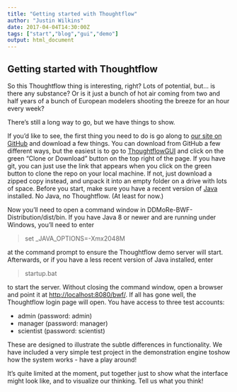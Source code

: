 ```yaml
---
title: "Getting started with Thoughtflow"
author: "Justin Wilkins"
date: 2017-04-04T14:30:00Z
tags: ["start","blog","gui","demo"]
output: html_document
---
```

## Getting started with Thoughtflow
So this Thoughtflow thing is interesting, right? Lots of potential, but... is there any substance? Or is it just a bunch of hot air coming from two and half years of a bunch of European modelers shooting the breeze for an hour every week?

There's still a long way to go, but we have things to show.

If you'd like to see, the first thing you need to do is go along to [our site on GitHub](https://github.com/DDMoReThoughtflow) and download a few things. You can download from GitHub a few different ways, but the easiest is to go to [ThoughtflowGUI](https://github.com/DDMoReThoughtflow/ThoughtflowGUI) and click on the green "Clone or Download" button on the top right of the page. If you have git, you can just use the link that appears when you click on the green button to clone the repo on your local machine. If not, just download a zipped copy instead, and unpack it into an empty folder on a drive with lots of space. Before you start, make sure you have a recent version of [Java](https://java.com/en/download/) installed. No Java, no Thoughtflow. (At least for now.)

Now you'll need to open a command window in DDMoRe-BWF-Distribution/dist/bin. If you have Java 8 or newer and are running under Windows, you'll need to enter

> set _JAVA_OPTIONS=-Xmx2048M

at the command prompt to ensure the Thoughtflow demo server will start. Afterwards, or if you have a less recent version of Java installed, enter

> startup.bat

to start the server. Without closing the command window, open a browser and point it at [http://localhost:8080/bwf/](http://localhost:8080/bwf/). If all has gone well, the Thoughtflow login page will open. You have access to three test accounts: 

* admin (password: admin)
* manager (password: manager)
* scientist (password: scientist)

These are designed to illustrate the subtle differences in functionality. We have included a very simple test project in the demonstration engine toshow how the system works - have a play around!

It's quite limited at the moment, put together just to show what the interface might look like, and to visualize our thinking. Tell us what you think!

